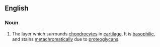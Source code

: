 ==English==

===Noun===
{{en-noun|sg=[[territorial]] [[matrix]]|territorial matrice}}

# The layer which surrounds [[chondrocyte]]s in [[cartilage]]. It is [[basophilic]], and stains [[metachromatically]] due to [[proteoglycan]]s.